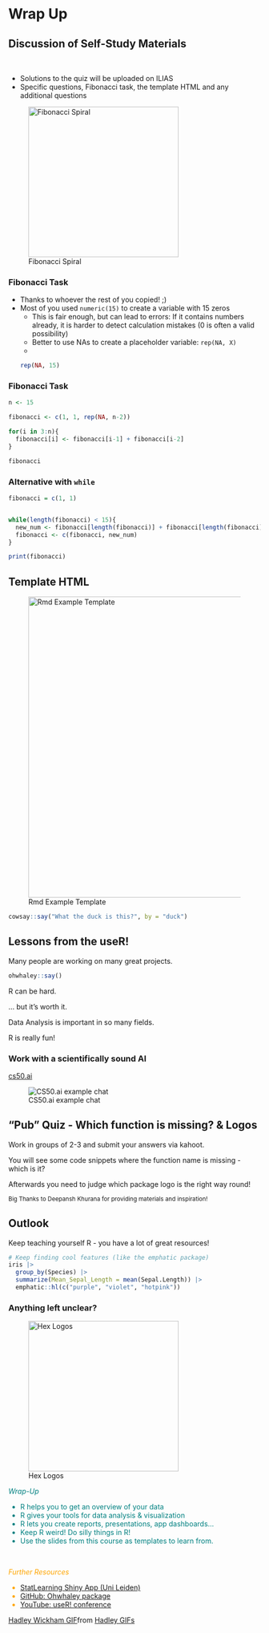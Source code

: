 
# Wrap Up
<!-- Remove Image and plot borders -->
<!-- Include jQuery -->
```{=html}
<script src="https://ajax.googleapis.com/ajax/libs/jquery/3.1.1/jquery.min.js"></script>
```

```{=html}
<script src="https://kit.fontawesome.com/0e67562c4f.js" crossorigin="anonymous"></script>
<link rel="stylesheet" href="./img/fontawesome.min.css">
```


## Discussion of Self-Study Materials

<br>

- Solutions to the quiz will be uploaded on ILIAS
- Specific questions, Fibonacci task, the template HTML and any additional questions

![Fibonacci Spiral](./img/fibonacci.jpg){height=300px}


### Fibonacci Task

- Thanks to whoever the rest of you copied! ;)
- Most of you used `numeric(15)` to create a variable with 15 zeros
    - This is fair enough, but can lead to errors: If it contains numbers already, it is harder to detect calculation mistakes (0 is often a valid possibility)
    - Better to use NAs to create a placeholder variable: `rep(NA, X)` 
    - 
    ```r
    rep(NA, 15)
    ```
    
### Fibonacci Task

```r
n <- 15

fibonacci <- c(1, 1, rep(NA, n-2))

for(i in 3:n){
  fibonacci[i] <- fibonacci[i-1] + fibonacci[i-2]
}

fibonacci
```

### Alternative with `while`

```r
fibonacci = c(1, 1)


while(length(fibonacci) < 15){
  new_num <- fibonacci[length(fibonacci)] + fibonacci[length(fibonacci) - 1]
  fibonacci <- c(fibonacci, new_num)
}

print(fibonacci)
```

## Template HTML

![Rmd Example Template](./img/Rmd-exc1.png){height=600px}


```r
cowsay::say("What the duck is this?", by = "duck")
```


## Lessons from the useR!

Many people are working on many great projects.

```r
ohwhaley::say()
```

 R can be hard.

... but it's worth it.

 Data Analysis is important in so many fields.


 R is really fun!


### Work with a scientifically sound AI

[cs50.ai](cs50.ai)

![CS50.ai example chat](./img/cs50ai.png)

## "Pub" Quiz - Which function is missing? & Logos

Work in groups of 2-3 and submit your answers via kahoot. 

You will see some code snippets where the function name is missing - which is it? 

Afterwards you need to judge which package logo is the right way round!



<small> Big Thanks to Deepansh Khurana for providing materials and inspiration! </small>

<!-- LINK HERE  -->

## Outlook

Keep teaching yourself R - you have a lot of great resources!

```r
# Keep finding cool features (like the emphatic package)
iris |> 
  group_by(Species) |> 
  summarize(Mean_Sepal_Length = mean(Sepal.Length)) |> 
  emphatic::hl(c("purple", "violet", "hotpink"))
```

### Anything left unclear?

![Hex Logos](./img/hexagons.png){height=300px}

<i class="fa-solid fa-anchor" style="color: teal;"> Wrap-Up </i>
<ul style="color: teal;"> 
<li> R helps you to get an overview of your data </li>
<li> R gives your tools for data analysis & visualization </li>
<li> R lets you create reports, presentations, app dashboards... </li>
<li> Keep R weird! Do silly things in R! </li>
<li> Use the slides from this course as templates to learn from. <i class="fa-solid fa-copy"  style="color: teal;"></i> </li>
</ul>



<br>

<i class="fa-solid fa-book" style="color: orange;"> Further Resources </i>
<ul style="color: orange;">
<li> [StatLearning Shiny App (Uni Leiden)](https://solo-fsw.shinyapps.io/NewStatLearning/)</li>
<li> [GitHub: Ohwhaley package](https://github.com/fontikar/ohwhaley)</li>
<li> [YouTube: useR! conference](https://www.youtube.com/@useRConference_global) </li>
</ul>



<div class="tenor-gif-embed" data-postid="11365139" data-share-method="host" data-aspect-ratio="1.42857" data-width="80%"><a href="https://tenor.com/view/hadley-wickham-rstats-typing-rcode-gif-11365139">Hadley Wickham GIF</a>from <a href="https://tenor.com/search/hadley-gifs">Hadley GIFs</a></div> <script type="text/javascript" async src="https://tenor.com/embed.js"></script>
